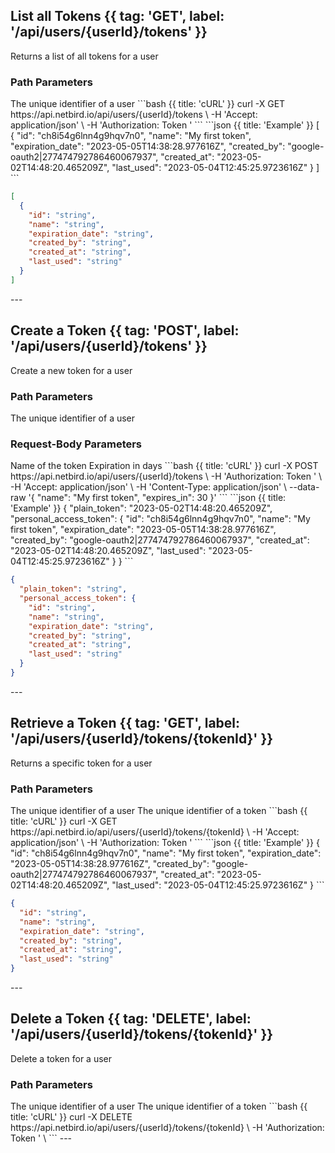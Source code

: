 

## List all Tokens {{ tag: 'GET', label: '/api/users/{userId}/tokens' }}


<Row>

<Col>
Returns a list of all tokens for a user

### Path Parameters


<Properties>
<Property name="userId" type="string" required={true} >
The unique identifier of a user
</Property>

</Properties>

</Col>

<Col sticky>
<CodeGroup title="Request" tag="GET" label="/api/users/{userId}/tokens" >
```bash {{ title: 'cURL' }}
curl -X GET https://api.netbird.io/api/users/{userId}/tokens \
-H 'Accept: application/json' \
-H 'Authorization: Token <TOKEN>' 
```
</CodeGroup>
<CodeGroup title="Response" >
```json {{ title: 'Example' }}
[
  {
    "id": "ch8i54g6lnn4g9hqv7n0",
    "name": "My first token",
    "expiration_date": "2023-05-05T14:38:28.977616Z",
    "created_by": "google-oauth2|277474792786460067937",
    "created_at": "2023-05-02T14:48:20.465209Z",
    "last_used": "2023-05-04T12:45:25.9723616Z"
  }
]
```

```json {{ title: 'Schema' }}
[
  {
    "id": "string",
    "name": "string",
    "expiration_date": "string",
    "created_by": "string",
    "created_at": "string",
    "last_used": "string"
  }
]
```
</CodeGroup>

</Col>

</Row>
---



## Create a Token {{ tag: 'POST', label: '/api/users/{userId}/tokens' }}


<Row>

<Col>
Create a new token for a user

### Path Parameters


<Properties>
<Property name="userId" type="string" required={true} >
The unique identifier of a user
</Property>

</Properties>


### Request-Body Parameters


<Properties>
<Property name="name" type="string" required={true} >
Name of the token
</Property>
<Property name="expires_in" type="integer" required={true} min={1} max={365} >
Expiration in days
</Property>

</Properties>

</Col>

<Col sticky>
<CodeGroup title="Request" tag="POST" label="/api/users/{userId}/tokens" >
```bash {{ title: 'cURL' }}
curl -X POST https://api.netbird.io/api/users/{userId}/tokens \
-H 'Authorization: Token <TOKEN>' \
-H 'Accept: application/json' \
-H 'Content-Type: application/json' \
--data-raw '{
  "name": "My first token",
  "expires_in": 30
}'
```
</CodeGroup>
<CodeGroup title="Response" >
```json {{ title: 'Example' }}
{
  "plain_token": "2023-05-02T14:48:20.465209Z",
  "personal_access_token": {
    "id": "ch8i54g6lnn4g9hqv7n0",
    "name": "My first token",
    "expiration_date": "2023-05-05T14:38:28.977616Z",
    "created_by": "google-oauth2|277474792786460067937",
    "created_at": "2023-05-02T14:48:20.465209Z",
    "last_used": "2023-05-04T12:45:25.9723616Z"
  }
}
```

```json {{ title: 'Schema' }}
{
  "plain_token": "string",
  "personal_access_token": {
    "id": "string",
    "name": "string",
    "expiration_date": "string",
    "created_by": "string",
    "created_at": "string",
    "last_used": "string"
  }
}
```
</CodeGroup>

</Col>

</Row>
---



## Retrieve a Token {{ tag: 'GET', label: '/api/users/{userId}/tokens/{tokenId}' }}


<Row>

<Col>
Returns a specific token for a user

### Path Parameters


<Properties>
<Property name="userId" type="string" required={true} >
The unique identifier of a user
</Property>
<Property name="tokenId" type="string" required={true} >
The unique identifier of a token
</Property>

</Properties>

</Col>

<Col sticky>
<CodeGroup title="Request" tag="GET" label="/api/users/{userId}/tokens/{tokenId}" >
```bash {{ title: 'cURL' }}
curl -X GET https://api.netbird.io/api/users/{userId}/tokens/{tokenId} \
-H 'Accept: application/json' \
-H 'Authorization: Token <TOKEN>' 
```
</CodeGroup>
<CodeGroup title="Response" >
```json {{ title: 'Example' }}
{
  "id": "ch8i54g6lnn4g9hqv7n0",
  "name": "My first token",
  "expiration_date": "2023-05-05T14:38:28.977616Z",
  "created_by": "google-oauth2|277474792786460067937",
  "created_at": "2023-05-02T14:48:20.465209Z",
  "last_used": "2023-05-04T12:45:25.9723616Z"
}
```

```json {{ title: 'Schema' }}
{
  "id": "string",
  "name": "string",
  "expiration_date": "string",
  "created_by": "string",
  "created_at": "string",
  "last_used": "string"
}
```
</CodeGroup>

</Col>

</Row>
---



## Delete a Token {{ tag: 'DELETE', label: '/api/users/{userId}/tokens/{tokenId}' }}


<Row>

<Col>
Delete a token for a user

### Path Parameters


<Properties>
<Property name="userId" type="string" required={true} >
The unique identifier of a user
</Property>
<Property name="tokenId" type="string" required={true} >
The unique identifier of a token
</Property>

</Properties>

</Col>

<Col sticky>
<CodeGroup title="Request" tag="DELETE" label="/api/users/{userId}/tokens/{tokenId}" >
```bash {{ title: 'cURL' }}
curl -X DELETE https://api.netbird.io/api/users/{userId}/tokens/{tokenId} \
-H 'Authorization: Token <TOKEN>' \
```
</CodeGroup>

</Col>

</Row>
---
